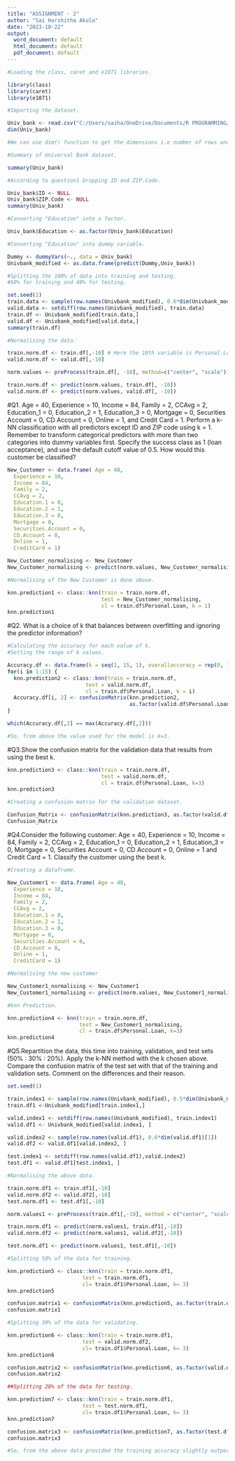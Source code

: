 ---
title: "ASSIGNMENT - 2"
author: "Sai Harshitha Akula"
date: "2023-10-22"
output:
  word_document: default
  html_document: default
  pdf_document: default
---

```{r}
#Loading the class, caret and e1071 libraries.
```

```{r}
library(class)
library(caret)
library(e1071)
```
```{r}
#Importing the dataset.
```

```{r}
Univ_bank <- read.csv("C:/Users/saiha/OneDrive/Documents/R PROGRAMMING/UniversalBank.csv")
dim(Univ_bank)
```
```{r}
#We can use dim() function to get the dimensions i.e number of rows and columns.
```

```{r}
#Summary of Universal Bank dataset.
```

```{r}
summary(Univ_bank)
```
```{r}
#According to question1 Dropping ID and ZIP.Code.
```

```{r}
Univ_bank$ID <- NULL
Univ_bank$ZIP.Code <- NULL
summary(Univ_bank)
```
```{r}
#Converting "Education" into a factor.
```
```{r}
Univ_bank$Education <- as.factor(Univ_bank$Education)
```
```{r}
#Converting "Education" into dummy variable.
```
```{r}
Dummy <- dummyVars(~., data = Univ_bank)
Univbank_modified <- as.data.frame(predict(Dummy,Univ_bank))
```
```{r}
#Splitting the 100% of data into training and testing.
#60% for training and 40% for testing.
```
```{r}
set.seed(1)
train.data <- sample(row.names(Univbank_modified), 0.6*dim(Univbank_modified)[1])
valid.data <- setdiff(row.names(Univbank_modified), train.data)
train.df <- Univbank_modified[train.data,]
valid.df <- Univbank_modified[valid.data,]
summary(train.df)
```
```{r}
#Normalising the data.
```
```{r}
train.norm.df <- train.df[,-10] # Here the 10th variable is Personal.Loan.
valid.norm.df <- valid.df[,-10]

norm.values <- preProcess(train.df[, -10], method=c("center", "scale"))

train.norm.df <- predict(norm.values, train.df[, -10])
valid.norm.df <- predict(norm.values, valid.df[, -10])
```
#Q1. Age = 40, Experience = 10, Income = 84, Family = 2, CCAvg = 2, Education_1 = 0, Education_2 =
1, Education_3 = 0, Mortgage = 0, Securities Account = 0, CD Account = 0, Online = 1, and
Credit Card = 1. Perform a k-NN classification with all predictors except ID and ZIP code
using k = 1. Remember to transform categorical predictors with more than two categories
into dummy variables first. Specify the success class as 1 (loan acceptance), and use the
default cutoff value of 0.5. How would this customer be classified?

```{r}
New_Customer <- data.frame( Age = 40,
  Experience = 10,
  Income = 84,
  Family = 2,
  CCAvg = 2,
  Education.1 = 0,
  Education.2 = 1,
  Education.3 = 0,
  Mortgage = 0,
  Securities.Account = 0,
  CD.Account = 0,
  Online = 1,
  CreditCard = 1)

New_Customer_normalising <- New_Customer
New_Customer_normalising <- predict(norm.values, New_Customer_normalising)
```
```{r}
#Normalising of the New Customer is done above.
```
```{r}
knn.prediction1 <- class::knn(train = train.norm.df,
                              test = New_Customer_normalising,
                              cl = train.df$Personal.Loan, k = 1)
knn.prediction1
```
#Q2. What is a choice of k that balances between overfitting and ignoring the predictor
information?

```{r}
#Calculating the accuracy for each value of k.
#Setting the range of k values.
```
```{r}
Accuracy.df <- data.frame(k = seq(1, 15, 1), overallaccuracy = rep(0, 15))
for(i in 1:15) {
  knn.prediction2 <- class::knn(train = train.norm.df, 
                         test = valid.norm.df, 
                         cl = train.df$Personal.Loan, k = i)
  Accuracy.df[i, 2] <- confusionMatrix(knn.prediction2, 
                                       as.factor(valid.df$Personal.Loan),positive = "1")$overall[1]
}

which(Accuracy.df[,2] == max(Accuracy.df[,2])) 
```
```{r}
#So, from above the value used for the model is k=3.
```


#Q3.Show the confusion matrix for the validation data that results from using the best k.

```{r}
knn.prediction3 <- class::knn(train = train.norm.df,
                              test = valid.norm.df,
                              cl = train.df$Personal.Loan, k=3)
knn.prediction3
```
```{r}
#Creating a confusion matrix for the validation dataset.
```

```{r}
Confusion_Matrix <- confusionMatrix(knn.prediction3, as.factor(valid.df$Personal.Loan), positive = "1")
Confusion_Matrix
```
#Q4.Consider the following customer: Age = 40, Experience = 10, Income = 84,
Family = 2, CCAvg = 2, Education_1 = 0, Education_2 = 1, Education_3 = 0,
Mortgage = 0, Securities Account = 0, CD Account = 0, Online = 1 and Credit
Card = 1. Classify the customer using the best k.

```{r}
#Creating a dataframe.
```

```{r}
New_Customer1 <- data.frame( Age = 40,
  Experience = 10,
  Income = 84,
  Family = 2,
  CCAvg = 2,
  Education.1 = 0,
  Education.2 = 1,
  Education.3 = 0,
  Mortgage = 0,
  Securities.Account = 0,
  CD.Account = 0,
  Online = 1,
  CreditCard = 1)

```

```{r}
#Normalising the new customer
```

```{r}
New_Customer1_normalising <- New_Customer1
New_Customer1_normalising <- predict(norm.values, New_Customer1_normalising)
```
```{r}
#knn Prediction.
```

```{r}
knn.prediction4 <- knn(train = train.norm.df,
                       test = New_Customer1_normalising,
                       cl = train.df$Personal.Loan, k=3)
knn.prediction4
```

#Q5.Repartition the data, this time into training, validation, and test sets (50% : 30% : 20%). Apply
the k-NN method with the k chosen above. Compare the confusion matrix of the test set
with that of the training and validation sets. Comment on the differences and their reason.

```{r}
set.seed(1)  

train.index1 <- sample(row.names(Univbank_modified), 0.5*dim(Univbank_modified)[1])
train.df1 <-Univbank_modified[train.index1,]

valid.index1 <- setdiff(row.names(Univbank_modified), train.index1)
valid.df1 <- Univbank_modified[valid.index1, ]

valid.index2 <- sample(row.names(valid.df1), 0.6*dim(valid.df1)[1])
valid.df2 <- valid.df1[valid.index2, ]

test.index1 <- setdiff(row.names(valid.df1),valid.index2)
test.df1 <- valid.df1[test.index1, ]

```
```{r}
#Normalising the above data.
```
```{r}
train.norm.df1 <- train.df1[,-10]
valid.norm.df2 <- valid.df2[,-10]
test.norm.df1 <- test.df1[,-10]

norm.values1 <- preProcess(train.df1[,-10], method = c("center", "scale"))

train.norm.df1 <- predict(norm.values1, train.df1[,-10])
valid.norm.df2 <- predict(norm.values1, valid.df2[,-10])

test.norm.df1 <- predict(norm.values1, test.df1[,-10])
```
```{r}
#Splitting 50% of the data for training.
```
```{r}
knn.prediction5 <- class::knn(train = train.norm.df1,
                        test = train.norm.df1,
                        cl= train.df1$Personal.Loan, k= 3)
knn.prediction5
```
```{r}
confusion.matrix1 <- confusionMatrix(knn.prediction5, as.factor(train.df1$Personal.Loan))
confusion.matrix1
```
```{r}
#Splitting 30% of the data for validating.
```
```{r}
knn.prediction6 <- class::knn(train = train.norm.df1,
                        test = valid.norm.df2,
                        cl= train.df1$Personal.Loan, k= 3)
knn.prediction6
```
```{r}
confusion.matrix2 <- confusionMatrix(knn.prediction6, as.factor(valid.df2$Personal.Loan))
confusion.matrix2
```
```{r}
##Splitting 20% of the data for testing.
```

```{r}
knn.prediction7 <- class::knn(train = train.norm.df1,
                        test = test.norm.df1,
                        cl= train.df1$Personal.Loan, k= 3)
knn.prediction7
```
```{r}
confusion.matrix3 <- confusionMatrix(knn.prediction7, as.factor(test.df1$Personal.Loan))
confusion.matrix3
```
```{r}
#So, from the above data provided the training accuracy slightly outperforms the accuracy of the test and validation sets. This observation implies that the algorithm is operating effectively and as expected.
```


